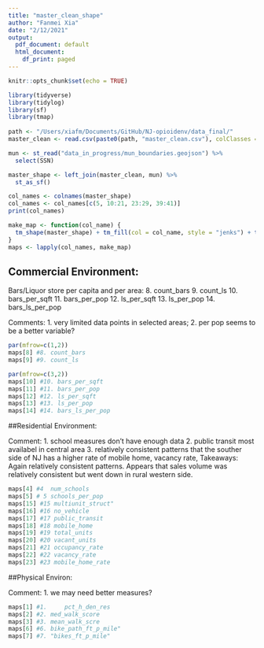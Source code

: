 ```yaml
---
title: "master_clean_shape"
author: "Fanmei Xia"
date: "2/12/2021"
output:
  pdf_document: default
  html_document:
    df_print: paged
---
```


```r
knitr::opts_chunk$set(echo = TRUE)
```

```R
library(tidyverse)
library(tidylog)
library(sf)
library(tmap)
 
path <- "/Users/xiafm/Documents/GitHub/NJ-opioidenv/data_final/"
master_clean <- read.csv(paste0(path, "master_clean.csv"), colClasses = c("SSN" = "character"))

mun <- st_read("data_in_progress/mun_boundaries.geojson") %>%
  select(SSN) 

master_shape <- left_join(master_clean, mun) %>%
  st_as_sf()

```

```r
col_names <- colnames(master_shape)
col_names <- col_names[c(5, 10:21, 23:29, 39:41)]
print(col_names)

make_map <- function(col_name) {
  tm_shape(master_shape) + tm_fill(col = col_name, style = "jenks") + tm_borders(alpha = .15)
}
maps <- lapply(col_names, make_map)
```

## Commercial Environment:
Bars/Liquor store per capita and per area: 
8. count_bars
9. count_ls
10. bars_per_sqft
11. bars_per_pop
12. ls_per_sqft
13. ls_per_pop
14. bars_ls_per_pop

Comments: 
1. very limited data points in selected areas;
2. per pop seems to be a better variable?

```r
par(mfrow=c(1,2))
maps[8] #8. count_bars
maps[9] #9. count_ls

par(mfrow=c(3,2))
maps[10] #10. bars_per_sqft
maps[11] #11. bars_per_pop
maps[12] #12. ls_per_sqft
maps[13] #13. ls_per_pop
maps[14] #14. bars_ls_per_pop
```

##Residential Environment:

Comment: 
1. school measures don't have enough data
2. public transit most availabel in central area
3. relatively consistent patterns that the souther side of NJ has a higher rate of mobile home, vacancy rate, 
Takeaways: Again relatively consistent patterns. Appears that sales volume was relatively consistent but went down in rural western side. 
```r
maps[4] #4	num_schools
maps[5] # 5	schools_per_pop
maps[15] #15 multiunit_struct"  
maps[16] #16 no_vehicle 
maps[17] #17 public_transit
maps[18] #18 mobile_home
maps[19] #19 total_units 
maps[20] #20 vacant_units
maps[21] #21 occupancy_rate
maps[22] #22 vacancy_rate
maps[23] #23 mobile_home_rate
```

##Physical Environ:

Comment:
1. we may need better measures?
```r
maps[1] #1. 	pct_h_den_res
maps[2] #2. med_walk_score
maps[3] #3. mean_walk_scre
maps[6] #6. bike_path_ft_p_mile"
maps[7] #7. "bikes_ft_p_mile"

```

